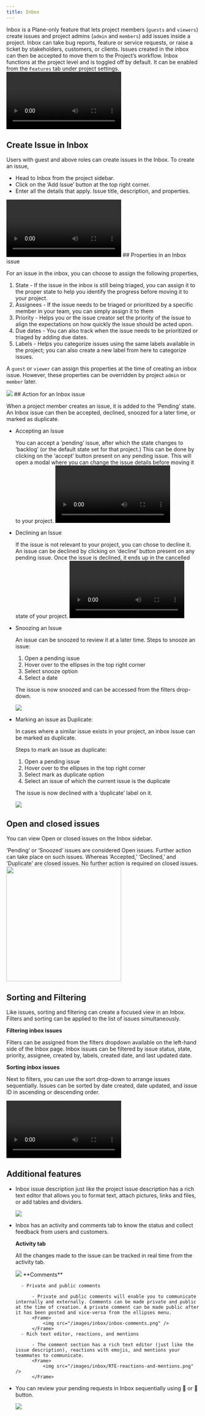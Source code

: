 ```yaml
---
title: Inbox
---
```


Inbox is a Plane-only feature that lets project members (`guests` and `viewers`) create issues and project admins (`admin` and `members`) add issues inside a project. Inbox can take bug reports, feature or service requests, or raise a ticket by stakeholders, customers, or clients. Issues created in the inbox can then be accepted to move them to the Project’s workflow. Inbox functions at the project level and is toggled off by default. It can be enabled from the `Features` tab under project settings.
<video controls>
  <source src="/images/inbox/Enable Inbox feature.mp4" type="video/mp4"/>
</video>
## Create Issue in Inbox

Users with guest and above roles can create issues in the Inbox. To create an issue, 

- Head to Inbox from the project sidebar.
- Click on the ‘Add Issue’ button at the top right corner.
- Enter all the details that apply. Issue title, description, and properties.
<video controls>
  <source src="/images/inbox/Create issue in Inbox.mp4" type="video/mp4"/>
</video>
## Properties in an Inbox issue

For an issue in the inbox, you can choose to assign the following properties,

1. State - If the issue in the inbox is still being triaged, you can assign it to the proper state to help you identify the progress before moving it to your project.
2. Assignees - If the issue needs to be triaged or prioritized by a specific member in your team, you can simply assign it to them
3. Priority - Helps you or the issue creator set the priority of the issue to align the expectations on how quickly the issue should be acted upon.
4. Due dates - You can also track when the issue needs to be prioritized or triaged by adding due dates.
5. Labels - Helps you categorize issues using the same labels available in the project; you can also create a new label from here to categorize issues.  

A `guest` or `viewer` can assign this properties at the time of creating an inbox issue. However, these properties can be overridden by project `admin` or `member` later.
<Frame>
  <img src="/images/inbox/inbox-properties.png" />
</Frame>
## Action for an Inbox issue

When a project member creates an issue, it is added to the ‘Pending’ state. An Inbox issue can then be accepted, declined, snoozed for a later time, or marked as duplicate.

- Accepting an Issue
    
    You can accept a ‘pending’ issue, after which the state changes to ‘backlog’ (or the default state set for that project.) This can be done by clicking on the ‘accept’ button present on any pending issue. This will open a modal where you can change the issue details before moving it to your project.
    <video controls>
        <source src="/images/inbox/Accept inbox issue.mp4" type="video/mp4"/>
    </video>
- Declining an Issue
    
    If the issue is not relevant to your project, you can chose to decline it. An issue can be declined by clicking on ‘decline’ button present on any pending issue. Once the issue is declined, it ends up in the cancelled state of your project.
    <video controls>
        <source src="/images/inbox/Declining inbox issue.mp4" type="video/mp4"/>
    </video>
- Snoozing an Issue
    
    An issue can be snoozed to review it at a later time. Steps to snooze an issue:
    
    1. Open a pending issue
    2. Hover over to the ellipses in the top right corner
    3. Select snooze option
    4. Select a date 
    
    The issue is now snoozed and can be accessed from the filters drop-down.
    <Frame>
        <img src="/images/inbox/snooze-issue.png" />
    </Frame>
- Marking an issue as Duplicate:
    
    In cases where a similar issue exists in your project, an inbox issue can be marked as duplicate. 
    
    Steps to mark an issue as duplicate:
    
    1. Open a pending issue
    2. Hover over to the ellipses in the top right corner
    3. Select mark as duplicate option
    4. Select an issue of which the current issue is the duplicate
    
    The issue is now declined with a ‘duplicate’ label on it.
    <Frame>
        <img src="/images/inbox/mark-as-duplicate.png" />
    </Frame>

## Open and closed issues

You can view Open or closed issues on the Inbox sidebar.

‘Pending’ or ‘Snoozed’ issues are considered Open issues. Further action can take place on such issues. Whereas ‘Accepted,’ ‘Declined,’ and ‘Duplicate’ are closed issues. No further action is required on closed issues.
<img width="300" noZoom src="/images/inbox/inbox-tabs.png" />


## Sorting and Filtering

Like issues, sorting and filtering can create a focused view in an Inbox. Filters and sorting can be applied to the list of issues simultaneously. 

**Filtering inbox issues**

Filters can be assigned from the filters dropdown available on the left-hand side of the Inbox page. Inbox issues can be filtered by issue status, state, priority, assignee, created by, labels, created date, and last updated date.

**Sorting inbox issues**

Next to filters, you can use the sort drop-down to arrange issues sequentially. Issues can be sorted by date created, date updated, and issue ID in ascending or descending order.

<video controls>
  <source src="/images/inbox/Filter and sorting in Inbox issues.mp4" type="video/mp4"/>
</video>

## Additional features

- Inbox issue description just like the project issue description has a rich text editor that allows you to format text, attach pictures, links and files, or add tables and dividers.
    <Frame>
        <img src="/images/inbox/inbox-description-box.png" />
    </Frame>
- Inbox has an activity and comments tab to know the status and collect feedback from users and customers.
    
    **Activity tab**
    
    All the changes made to the issue can be tracked in real time from the activity tab.
    <Frame>
        <img src="/images/inbox/inbox-activity.png" />
    </Frame>
    **Comments**

        - Private and public comments
    
            - Private and public comments will enable you to communicate internally and externally. Comments can be made private and public at the time of creation. A private comment can be made public after it has been posted and vice-versa from the ellipses menu.
            <Frame>
                <img src="/images/inbox/inbox-comments.png" />
            </Frame>
        - Rich text editor, reactions, and mentions

            - The comment section has a rich text editor (just like the issue description), reactions with emojis, and mentions your teammates to communicate.
            <Frame>
                <img src="/images/inbox/RTE-reactions-and-mentions.png" />
            </Frame>
- You can review your pending requests in Inbox sequentially using 🔼 or 🔽 button.
    <Frame>
        <img src="/images/inbox/inbox-navigate.png" />
    </Frame>